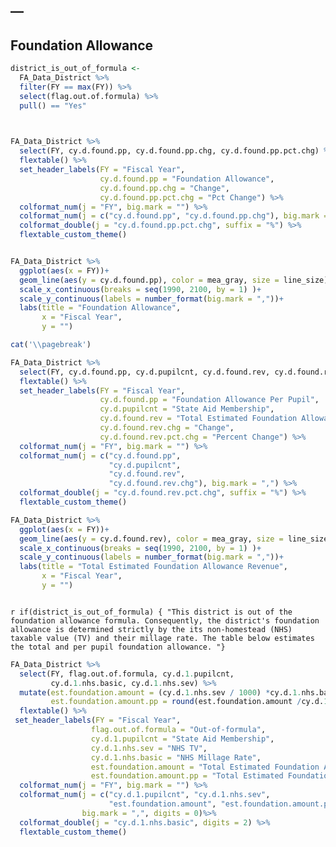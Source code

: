 ---
---

## Foundation Allowance


```r

district_is_out_of_formula <- 
  FA_Data_District %>% 
  filter(FY == max(FY)) %>% 
  select(flag.out.of.formula) %>%
  pull() == "Yes"
  



```


```r

FA_Data_District %>%
  select(FY, cy.d.found.pp, cy.d.found.pp.chg, cy.d.found.pp.pct.chg) %>%
  flextable() %>%
  set_header_labels(FY = "Fiscal Year",
                    cy.d.found.pp = "Foundation Allowance",
                    cy.d.found.pp.chg = "Change",
                    cy.d.found.pp.pct.chg = "Pct Change") %>%
  colformat_num(j = "FY", big.mark = "") %>%
  colformat_num(j = c("cy.d.found.pp", "cy.d.found.pp.chg"), big.mark = ",")%>%
  colformat_double(j = "cy.d.found.pp.pct.chg", suffix = "%") %>% 
  flextable_custom_theme()



```


```r

FA_Data_District %>%
  ggplot(aes(x = FY))+
  geom_line(aes(y = cy.d.found.pp), color = mea_gray, size = line_size)+
  scale_x_continuous(breaks = seq(1990, 2100, by = 1) )+
  scale_y_continuous(labels = number_format(big.mark = ","))+
  labs(title = "Foundation Allowance",
       x = "Fiscal Year",
       y = "")

```

```r
cat('\\pagebreak')
```





```r

FA_Data_District %>%
  select(FY, cy.d.found.pp, cy.d.pupilcnt, cy.d.found.rev, cy.d.found.rev.chg, cy.d.found.rev.pct.chg) %>%
  flextable() %>%
  set_header_labels(FY = "Fiscal Year",
                    cy.d.found.pp = "Foundation Allowance Per Pupil",
                    cy.d.pupilcnt = "State Aid Membership",
                    cy.d.found.rev = "Total Estimated Foundation Allowance",
                    cy.d.found.rev.chg = "Change", 
                    cy.d.found.rev.pct.chg = "Percent Change") %>%
  colformat_num(j = "FY", big.mark = "") %>%
  colformat_num(j = c("cy.d.found.pp", 
                      "cy.d.pupilcnt", 
                      "cy.d.found.rev", 
                      "cy.d.found.rev.chg"), big.mark = ",") %>% 
  colformat_double(j = "cy.d.found.rev.pct.chg", suffix = "%") %>% 
  flextable_custom_theme() 


```

```r

FA_Data_District %>%
  ggplot(aes(x = FY))+
  geom_line(aes(y = cy.d.found.rev), color = mea_gray, size = line_size)+
  scale_x_continuous(breaks = seq(1990, 2100, by = 1) )+
  scale_y_continuous(labels = number_format(big.mark = ","))+
  labs(title = "Total Estimated Foundation Allowance Revenue",
       x = "Fiscal Year",
       y = "")



```

`r if(district_is_out_of_formula) {
"This district is out of the foundation allowance formula. Consequently, the district's foundation allowance is determined strictly by the its non-homestead (NHS) taxable value (TV) and their millage rate. The table below estimates the total and per pupil foundation allowance. "}`


```r



FA_Data_District %>%
  select(FY, flag.out.of.formula, cy.d.1.pupilcnt, 
         cy.d.1.nhs.basic, cy.d.1.nhs.sev) %>% 
  mutate(est.foundation.amount = (cy.d.1.nhs.sev / 1000) *cy.d.1.nhs.basic,
         est.foundation.amount.pp = round(est.foundation.amount /cy.d.1.pupilcnt, 0)) %>% 
  flextable() %>% 
 set_header_labels(FY = "Fiscal Year",
                  flag.out.of.formula = "Out-of-formula",
                  cy.d.1.pupilcnt = "State Aid Membership",
                  cy.d.1.nhs.sev = "NHS TV",
                  cy.d.1.nhs.basic = "NHS Millage Rate",
                  est.foundation.amount = "Total Estimated Foundation Allowance",
                  est.foundation.amount.pp = "Total Estimated Foundation Allowance Per Pupil") %>% 
  colformat_num(j = "FY", big.mark = "") %>%
  colformat_num(j = c("cy.d.1.pupilcnt", "cy.d.1.nhs.sev", 
                      "est.foundation.amount", "est.foundation.amount.pp" ), 
                big.mark = ",", digits = 0)%>%
  colformat_double(j = "cy.d.1.nhs.basic", digits = 2) %>% 
  flextable_custom_theme()


  
  
```








